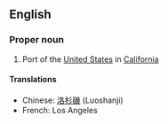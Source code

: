 ==English==

===Proper noun===

# Port of the [[United States]] in [[California]]

====Translations====
*Chinese: [[洛杉磯]] (Luoshanji)
*French: Los Angeles